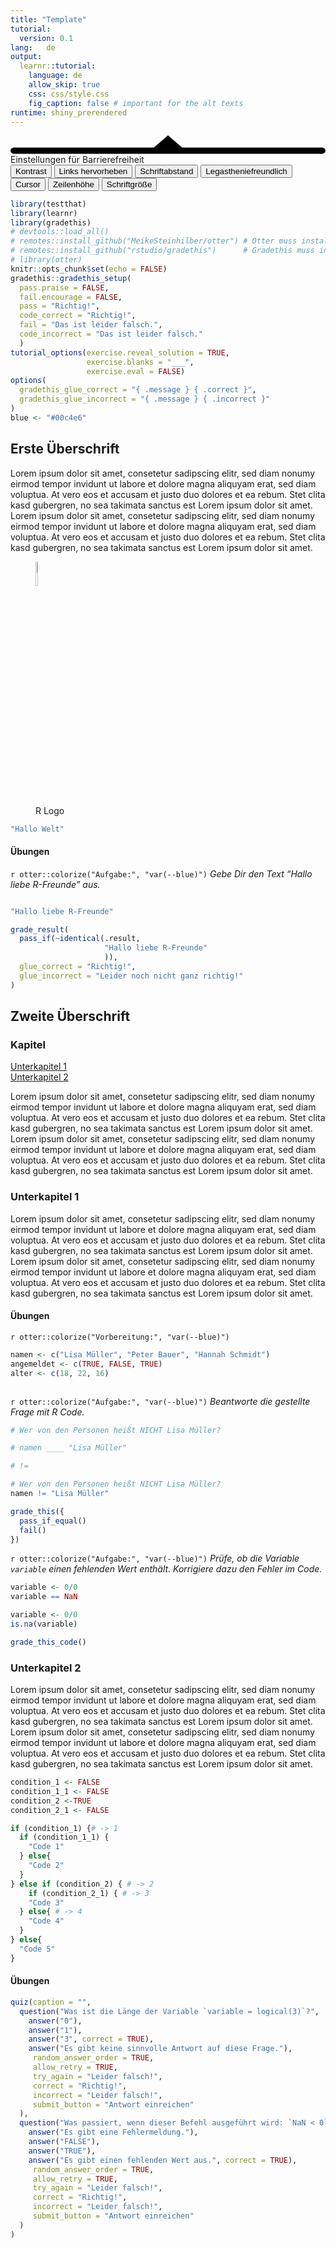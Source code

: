 ```yaml
---
title: "Template"
tutorial:
  version: 0.1
lang:   de
output:
  learnr::tutorial:
    language: de
    allow_skip: true
    css: css/style.css
    fig_caption: false # important for the alt texts
runtime: shiny_prerendered
---
```


<!-- Dieser Java Skript Code kann erstmal so gelassen werden wie er ist. Es werden hier die Logos, das Barrierefreiheits-Tool, sowie Matomo eingebunden. Matomo wurde so entkommentiert in dem Script, dass die Daten nicht getrackt werden.  -->

<!-- XXXXXX ist ein Platzhalter -->

<svg xmlns="http://www.w3.org/2000/svg" width="508.977" height="29.723" viewBox="0 0 134.667 7.864" class="followcursor"><path d="m96 117.136-3.889 3.315-2.208 1.882H30.167c-.831 0-1.5.595-1.5 1.334 0 .739.669 1.333 1.5 1.333h131.667c.83 0 1.5-.594 1.5-1.333s-.67-1.334-1.5-1.334h-59.736l-2.209-1.882z" style="fill:#000;stroke-width:.264583" transform="translate(-28.666 -117.136)"/></svg>
<div class="accessibility"></div>
<div class="offcanvas"><div class="title">Einstellungen für Barrierefreiheit</div><div class="button-container"><button data-setting="contrast"><span>Kontrast</span></button><button data-setting="links"><span>Links <wbr>hervorheben</span></button><button data-setting="letterspacing"><div>Schriftabstand</div><div class="indicators"><div data-num="1"></div><div data-num="2"></div><div data-num="3"></div></div></button><button data-setting="dyslexia"><span>Legasthenie&shy;freundlich</span></button><button data-setting="cursor"><span>Cursor</span></button><button data-setting="lineheight"><div>Zeilenhöhe</div><div class="indicators"><div data-num="1"></div><div data-num="2"></div><div data-num="3"></div></div></button><button data-setting="fontsize"><div>Schriftgröße</div><div class="indicators"><div data-num="1"></div><div data-num="2"></div><div data-num="3"></div><div data-num="4"></div><div data-num="5"></div></div></button></div>
</div>


<script>
$(document).ready(function() {
  $("#tutorial-topic").prepend(`<div class="img-right">
  <a href="https://meikesteinhilber.github.io/otter/"> <i class="fa-solid fa-house" aria-label="Link zur otter Homepage" aria-hidden="false"></i>
  </a>
  </div>`);
  
  $(".accessibility").on("click", function() {
    $(".offcanvas").toggleClass("show");
  });
  $(".offcanvas button").on("click", function() {
    
    const setting = $(this).attr("data-setting");
    const numIndicators = $(".indicators > div", this).length || 0;
    var currentIndicator = 0;
    if(numIndicators > 0) {
      currentIndicator = $(".indicators > div.dark", this).length || 0;
      currentIndicator = ((currentIndicator + 1) % (numIndicators + 1));

      $(".indicators > div.dark", this).removeClass("dark");
      $(".indicators > div", this).slice(0, currentIndicator).addClass("dark");

      $(this).toggleClass("pressed", currentIndicator > 0);

    } else {
      $(this).toggleClass("pressed");
    }

    if(setting == "contrast") {
      $("html").toggleClass("invert");
      
    } else if(setting == "links") {
      $("html").toggleClass("highlightlinks");
      
    } else if(setting == "dyslexia") {
      $("html").toggleClass("dyslexic");
      
    } else if(setting == "fontsize" || setting == "lineheight" || setting == "letterspacing") {
      if(currentIndicator != 0) {
        $("html").addClass(setting + currentIndicator.toString());
      } else {
        [1,2,3,4,5].map(function(i) {
          $("html").removeClass(setting + i.toString());
        });
      }
    } else if(setting == "cursor") {
      const hasCursor = $("html").hasClass("cursor");
      $("html").toggleClass("cursor");
      
      if(hasCursor) {
        $("html").off("mousemove");
      } else {
        $("html").on("mousemove", function(e) {
          const ev = e.originalEvent;
          var x = ev.clientX;
          var y = ev.clientY;
          
          $(".followcursor").css({top: y, left: x});
        });      
      }
    }
    
  });
  
  $(document).ready(function() {
  $('.menu-button').click(function() {
    $('.topicsContainer').toggleClass('menu-open');
    $(this).toggleClass('menu-open');
  });
  });
  
  $("#learnr-tutorial-content.topics").prepend(
  `<div class="logo">
  <img class="logo" src="images/corporate_logos_small.jpg" alt="Digtell Logo" style="width:30.0%"/>
    <img class="logo" src="images/logo.png" alt="Otter Logo" style="width:10.0%"/>
  </div>`);
  

  $("a[href^='#']").on("click", function(event) {
    
  <!-- var target = event.currentTarget.href.toString(); -->
  <!-- 	if(!!~target.indexOf("#")) { -->
  <!-- 	  target = target.split("#")[1]; -->
  <!--     _paq.push(['trackEvent', 'Click', 'Jump', target]); -->
  <!--   } -->
  <!-- console.log(target); -->
    	
    const currentSection = $(".section.current");
    var href = $(this).attr("href");

    if(!$(href, currentSection).length) {
      return;
    }
    var href = href.substr(1);
    event.preventDefault();

    const el = document.getElementById(href);
    if(!el) {
      return;
    }
    window.scrollTo({
      top: el.offsetTop,
      left: 0,
      behavior: "smooth",
    });
  });
  
  $("button[data-i18n-attr-title='button.submitanswertitle']").on("click", function(event) {
    _paq.push(['trackGoal', 2]);
  });
  
  $("button[data-i18n-attr-title='button.runcodetitle']").on("click", function(event) {
    _paq.push(['trackGoal', 1]);
  });
  
  $("button[data-i18n-attr-title='button.solutiontitle']").on("click", function(event) {
    _paq.push(['trackGoal', 3]);
  });
  
  $("button[data-i18n-attr-title='button.hinttitle']").on("click", function(event) {
    _paq.push(['trackGoal', 4]);
  });
  
  $(".tutorial-question-container button").on("click", function(event) {
    _paq.push(['trackGoal', 5]);
  });
  
});


/*! js-cookie v3.0.1 | MIT */
;
(function (global, factory) {
  typeof exports === 'object' && typeof module !== 'undefined' ? module.exports = factory() :
  typeof define === 'function' && define.amd ? define(factory) :
  (global = global || self, (function () {
    var current = global.Cookies;
    var exports = global.Cookies = factory();
    exports.noConflict = function () { global.Cookies = current; return exports; };
  }()));
}(this, (function () { 'use strict';

  /* eslint-disable no-var */
  function assign (target) {
    for (var i = 1; i < arguments.length; i++) {
      var source = arguments[i];
      for (var key in source) {
        target[key] = source[key];
      }
    }
    return target
  }
  /* eslint-enable no-var */

  /* eslint-disable no-var */
  var defaultConverter = {
    read: function (value) {
      if (value[0] === '"') {
        value = value.slice(1, -1);
      }
      return value.replace(/(%[\dA-F]{2})+/gi, decodeURIComponent)
    },
    write: function (value) {
      return encodeURIComponent(value).replace(
        /%(2[346BF]|3[AC-F]|40|5[BDE]|60|7[BCD])/g,
        decodeURIComponent
      )
    }
  };
  /* eslint-enable no-var */

  /* eslint-disable no-var */

  function init (converter, defaultAttributes) {
    function set (key, value, attributes) {
      if (typeof document === 'undefined') {
        return
      }

      attributes = assign({}, defaultAttributes, attributes);

      if (typeof attributes.expires === 'number') {
        attributes.expires = new Date(Date.now() + attributes.expires * 864e5);
      }
      if (attributes.expires) {
        attributes.expires = attributes.expires.toUTCString();
      }

      key = encodeURIComponent(key)
        .replace(/%(2[346B]|5E|60|7C)/g, decodeURIComponent)
        .replace(/[()]/g, escape);

      var stringifiedAttributes = '';
      for (var attributeName in attributes) {
        if (!attributes[attributeName]) {
          continue
        }

        stringifiedAttributes += '; ' + attributeName;

        if (attributes[attributeName] === true) {
          continue
        }

        // Considers RFC 6265 section 5.2:
        // ...
        // 3.  If the remaining unparsed-attributes contains a %x3B (";")
        //     character:
        // Consume the characters of the unparsed-attributes up to,
        // not including, the first %x3B (";") character.
        // ...
        stringifiedAttributes += '=' + attributes[attributeName].split(';')[0];
      }

      return (document.cookie =
        key + '=' + converter.write(value, key) + stringifiedAttributes)
    }

    function get (key) {
      if (typeof document === 'undefined' || (arguments.length && !key)) {
        return
      }

      // To prevent the for loop in the first place assign an empty array
      // in case there are no cookies at all.
      var cookies = document.cookie ? document.cookie.split('; ') : [];
      var jar = {};
      for (var i = 0; i < cookies.length; i++) {
        var parts = cookies[i].split('=');
        var value = parts.slice(1).join('=');

        try {
          var foundKey = decodeURIComponent(parts[0]);
          jar[foundKey] = converter.read(value, foundKey);

          if (key === foundKey) {
            break
          }
        } catch (e) {}
      }

      return key ? jar[key] : jar
    }

    return Object.create(
      {
        set: set,
        get: get,
        remove: function (key, attributes) {
          set(
            key,
            '',
            assign({}, attributes, {
              expires: -1
            })
          );
        },
        withAttributes: function (attributes) {
          return init(this.converter, assign({}, this.attributes, attributes))
        },
        withConverter: function (converter) {
          return init(assign({}, this.converter, converter), this.attributes)
        }
      },
      {
        attributes: { value: Object.freeze(defaultAttributes) },
        converter: { value: Object.freeze(converter) }
      }
    )
  }

  var api = init(defaultConverter, { path: '/' });
  /* eslint-enable no-var */

  return api;

})));

var _paq = window._paq = window._paq || [];
jQuery(document).ready(function() {
   const cookiebanner = `<div class="modal modal-dialog-scrollable modal-dialog-centered modal-dialog-scrollable fade" id="staticBackdrop" data-backdrop="static" data-keyboard="false" tabindex="-1" aria-labelledby="staticBackdropLabel" aria-hidden="true" style="justify-content: end; margin: unset !important;">
    <div class="modal-dialog" style="display: flex; align-self: end; margin: unset !important;">
        <div class="modal-content">
        <div class="modal-body">
            <p>Wir ben&ouml;tigen Ihre Zustimmung, bevor Sie unsere Website weiter besuchen k&ouml;nnen.</p>
            <p>Wir verwenden Cookies und andere Technologien auf unserer Webseite. Einige von ihnen sind technisch essenziell, w&auml;hrend andere uns helfen Nutzerstatistiken zu erstellen, um das Otter Produkt weiterzuentwickeln. Weitere Informationen &uuml;ber die Verwendung Ihrer Daten finden Sie in unserer Datenschutzerkl&auml;rung auf der Otter Homepage.</p>
        </div>
        <div class="modal-footer">
            <a type="button" class="btn btn-light" href="https://meikesteinhilber.github.io/otter/">Ich m&ouml;chte Otter nicht nutzen.</a>
            <button type="button" class="btn btn-success" id="cookie-okay">Ich bin einverstanden.</button>
        </div>
        </div>  
    </div>
    </div>`;

    <!-- const loadScripts = function() { -->
    <!--     /* tracker methods like "setCustomDimension" should be called before "trackPageView" */ -->
    <!--     _paq.push(["setRequestMethod", "POST"]); -->
    <!--     _paq.push(['enableHeartBeatTimer', 5]); -->
    <!--     _paq.push(['disableAlwaysUseSendBeacon']); -->
    <!--     _paq.push(["setDoNotTrack", false]); -->
    <!--     _paq.push(["setDomains", ["*XXXXXX", "*XXXXXX", "XXXXXX"]]); -->
    <!--     //_paq.push(["setCookieDomain", "XXXXXX"]); -->
    <!--     _paq.push(['trackPageView']); -->
    <!--     _paq.push(['enableLinkTracking']); -->
    <!--     (function() { -->
    <!--     var u="XXXXXX"; -->
    <!--     _paq.push(['setTrackerUrl', u+'m.php']); -->
    <!--     _paq.push(['setSiteId', 'XXXXXX']); -->
    <!--     var d=document, g=d.createElement('script'), s=d.getElementsByTagName('script')[0]; -->
    <!--     g.async=true; g.src=u+'m.js'; s.parentNode.insertBefore(g,s); -->
    <!--     })(); -->
    <!-- }; -->

    <!-- const consent = Cookies.get('cnsnt'); -->
    <!-- if(consent == undefined || consent == "0") { -->
    <!--     jQuery("body").append(jQuery(cookiebanner)); -->
    <!--     jQuery('#cookie-okay').on("click", function() { -->
    <!--         Cookies.set('cnsnt', '1', { expires: 180, sameSite: 'strict' }); -->
    <!--         loadScripts(); -->

    <!--         jQuery('#staticBackdrop').modal("hide"); -->
    <!--     }); -->

    <!--     jQuery('#cookie-nokay').on("click", function() { -->
    <!--         Cookies.set('cnsnt', '0', { expires: 30, sameSite: 'strict' }); -->
    <!--     }); -->

    <!--     jQuery('#staticBackdrop').on('hidden.bs.show', function (event) { -->
    <!--         jQuery(this).css('display', 'flex'); -->
    <!--     }); -->

    <!--     jQuery('#staticBackdrop').modal({backdrop: false, show: true, keyboard: false}); -->
    <!-- } else if(consent == "1" || consent === 1) { -->
    <!--     loadScripts(); -->
    <!-- } -->
});



</script>

<!-- Wichtiges Setup in R -->
<!-- Hier werden zentrale Einstellungen vorgenommen -->

```r
library(testthat)
library(learnr)
library(gradethis)
# devtools::load_all()
# remotes::install_github("MeikeSteinhilber/otter") # Otter muss installiert sein!
# remotes::install_github("rstudio/gradethis")      # Gradethis muss installiert sein!
# library(otter)
knitr::opts_chunk$set(echo = FALSE)
gradethis::gradethis_setup(
  pass.praise = FALSE,
  fail.encourage = FALSE,
  pass = "Richtig!",
  code_correct = "Richtig!",
  fail = "Das ist leider falsch.",
  code_incorrect = "Das ist leider falsch."
  )
tutorial_options(exercise.reveal_solution = TRUE,
                 exercise.blanks = "___",
                 exercise.eval = FALSE)
options(
  gradethis_glue_correct = "{ .message } { .correct }",  
  gradethis_glue_incorrect = "{ .message } { .incorrect }"
)
blue <- "#00c4e6"
```

<!-- Der inhaltliche Bereich beginnt ab hier. -->

## Erste Überschrift

Lorem ipsum dolor sit amet, consetetur sadipscing elitr, sed diam nonumy eirmod tempor invidunt ut labore et dolore magna aliquyam erat, sed diam voluptua. At vero eos et accusam et justo duo dolores et ea rebum. Stet clita kasd gubergren, no sea takimata sanctus est Lorem ipsum dolor sit amet. Lorem ipsum dolor sit amet, consetetur sadipscing elitr, sed diam nonumy eirmod tempor invidunt ut labore et dolore magna aliquyam erat, sed diam voluptua. At vero eos et accusam et justo duo dolores et ea rebum. Stet clita kasd gubergren, no sea takimata sanctus est Lorem ipsum dolor sit amet.

<!-- Ein Beispiel wie ein Bild eingefügt wird mit Alt-Text für den Screenreader lesbar. -->
![R Logo](images/Rlogo.png){right="100%" width="10%"}

<!-- Dies ist ein R Chunk, welcher ein Beispielcode enthält, der vom User ausgeführt werden kann. Dies ist noch keine Übung mit inhaltlicher Überprüfung der Korrektheit. -->

```r
"Hallo Welt"
```


<!-- Ab hier beginnt nun ein Übungsbereich. -->
<!-- Übungen wurden der 4. Überschriftsebene zugeordnet -->
#### Übungen
<!-- Zusätzlich ist noch die Klasse uebungen notwendig für die korrekte Formatierung. -->
<div class="uebungen">


`r otter::colorize("Aufgabe:", "var(--blue)")`
*Gebe Dir den Text "Hallo liebe R-Freunde" aus.*
```r

```
```r
"Hallo liebe R-Freunde"
```
```r
grade_result(
  pass_if(~identical(.result, 
                     "Hallo liebe R-Freunde"
                     )),
  glue_correct = "Richtig!",
  glue_incorrect = "Leider noch nicht ganz richtig!"
)
```

</div>
<!-- Die Klasse Übungen soll ab hier nicht mehr verwendet werden. Die darf nicht vergessen werden! -->


## Zweite Überschrift

<!-- Wenn es viele Unterkapitel gibt, empfehlen wir eine Kapitelübersicht. -->
### Kapitel

<!-- Die Kapitelübersicht muss leider händisch gecoded werden in html. -->
<a href="#section-1"> <i class="fa-solid fa-arrow-down"></i> Unterkapitel 1</a><br>
<a href="#section-2"><i class="fa-solid fa-arrow-down"></i> Unterkapitel 2</a><br>


Lorem ipsum dolor sit amet, consetetur sadipscing elitr, sed diam nonumy eirmod tempor invidunt ut labore et dolore magna aliquyam erat, sed diam voluptua. At vero eos et accusam et justo duo dolores et ea rebum. Stet clita kasd gubergren, no sea takimata sanctus est Lorem ipsum dolor sit amet. Lorem ipsum dolor sit amet, consetetur sadipscing elitr, sed diam nonumy eirmod tempor invidunt ut labore et dolore magna aliquyam erat, sed diam voluptua. At vero eos et accusam et justo duo dolores et ea rebum. Stet clita kasd gubergren, no sea takimata sanctus est Lorem ipsum dolor sit amet.

<!-- Hier wird das Pfeil-nach-oben-Symbol eingefügt mit dem Link zur Kapitelübersicht. -->
### Unterkapitel 1 <a href="#section-1"> <i class="fa-solid fa-arrow-up"></i></a>

Lorem ipsum dolor sit amet, consetetur sadipscing elitr, sed diam nonumy eirmod tempor invidunt ut labore et dolore magna aliquyam erat, sed diam voluptua. At vero eos et accusam et justo duo dolores et ea rebum. Stet clita kasd gubergren, no sea takimata sanctus est Lorem ipsum dolor sit amet. Lorem ipsum dolor sit amet, consetetur sadipscing elitr, sed diam nonumy eirmod tempor invidunt ut labore et dolore magna aliquyam erat, sed diam voluptua. At vero eos et accusam et justo duo dolores et ea rebum. Stet clita kasd gubergren, no sea takimata sanctus est Lorem ipsum dolor sit amet.


<!-- Wie auch oben beschrieben beginnt hier wieder der Übungsbereich. -->
#### Übungen
<div class="uebungen">

<!-- Hier werden Variablen vorbereitet und für die Übung zur Verfügung gestellt! -->
`r otter::colorize("Vorbereitung:", "var(--blue)")`
<!-- Hier wird der Background Code erstellt und auch in Otter abgebildet. Aus technischen Gründen wird der Code hier aber noch nicht ausgeführt. -->
```r
namen <- c("Lisa Müller", "Peter Bauer", "Hannah Schmidt")
angemeldet <- c(TRUE, FALSE, TRUE)
alter <- c(18, 22, 16)
```
<!-- Hier wird nun der set-up Chunk definiert. -->
```r

```


<!-- Übungsfrage wird hier gestellt. Es wird eine selbsterstellte Funktion colorize() verwendet. -->
`r otter::colorize("Aufgabe:", "var(--blue)")` *Beantworte die gestellte Frage mit R Code.*

<!-- Übungschunk beginnt hier. Dies ist die Konkrete Übungsaufgabe als Chunk -->
```r
# Wer von den Personen heißt NICHT Lisa Müller?

```

<!-- Hinweis 1 -->
<!-- Wird nur angezeigt, wenn die Person auf "Tipps" klickt. -->
```r
# namen ____ "Lisa Müller"
```

<!-- Hinweis 2 -->
```r
# !=
```

<!-- Lösung-->
<!-- Muss zwingen hinterlegt werden für die automatisierte Feedbackfunktion! -->
```r
# Wer von den Personen heißt NICHT Lisa Müller?
namen != "Lisa Müller"
```

<!-- Automatische Überprüfung der Antwort -->
<!-- Die User-Lösung wird mit der Lösung verglichen. Nur wenn der Output gleich ist, ist die Aufgabe korrekt gelöst! -->
```r
grade_this({
  pass_if_equal()
  fail()
})
```


<!-- Dies ist eine andere Aufgabe, wo e snicht um den Output sondern um den Code geht. Deswegen wird hier eine andere Bewertungsfunktion aus dem gradethis Package verwendet. -->

<!-- Übungsaufgabe -->
`r otter::colorize("Aufgabe:", "var(--blue)")`
*Prüfe, ob die Variable `variable` einen fehlenden Wert enthält. Korrigiere dazu den Fehler im Code.*
```r
variable <- 0/0
variable == NaN
```
<!-- Lösung, wird nur über den Button Lösung angezeigt. -->
```r
variable <- 0/0
is.na(variable)
```
<!-- Hier wird angegeben, wie die Korrektheit geprüft werden soll. In diesem fall ist es der Code selbst, der geprüft werden soll. -->
```r
grade_this_code()
```

</div>


### Unterkapitel 2 <a href="#section-2"> <i class="fa-solid fa-arrow-up"></i></a>

Lorem ipsum dolor sit amet, consetetur sadipscing elitr, sed diam nonumy eirmod tempor invidunt ut labore et dolore magna aliquyam erat, sed diam voluptua. At vero eos et accusam et justo duo dolores et ea rebum. Stet clita kasd gubergren, no sea takimata sanctus est Lorem ipsum dolor sit amet. Lorem ipsum dolor sit amet, consetetur sadipscing elitr, sed diam nonumy eirmod tempor invidunt ut labore et dolore magna aliquyam erat, sed diam voluptua. At vero eos et accusam et justo duo dolores et ea rebum. Stet clita kasd gubergren, no sea takimata sanctus est Lorem ipsum dolor sit amet.

<!-- Hier sieht man, dass auch längerer Code angezeigt werden kann. Es muss aber das exercise.lines Argument definiert werden. -->
```r
condition_1 <- FALSE
condition_1_1 <- FALSE
condition_2 <-TRUE
condition_2_1 <- FALSE

if (condition_1) {# -> 1
  if (condition_1_1) {
    "Code 1"
  } else{
    "Code 2"
  }
} else if (condition_2) { # -> 2
    if (condition_2_1) { # -> 3
    "Code 3"
  } else{ # -> 4
    "Code 4"
  }
} else{
  "Code 5"
}
```


<!-- Hier ist nun ein Beispiel für eine Quiz anstatt einer Coding-Aufgabe. -->
#### Übungen
<div class="uebungen">

```r
quiz(caption = "",
  question("Was ist die Länge der Variable `variable = logical(3)`?",
    answer("0"),
    answer("1"),
    answer("3", correct = TRUE),
    answer("Es gibt keine sinnvolle Antwort auf diese Frage."),
     random_answer_order = TRUE,
     allow_retry = TRUE,
     try_again = "Leider falsch!",
     correct = "Richtig!",
     incorrect = "Leider falsch!",
     submit_button = "Antwort einreichen"
  ),
  question("Was passiert, wenn dieser Befehl ausgeführt wird: `NaN < 0`?",
    answer("Es gibt eine Fehlermeldung."),
    answer("FALSE"),
    answer("TRUE"),
    answer("Es gibt einen fehlenden Wert aus.", correct = TRUE),
     random_answer_order = TRUE,
     allow_retry = TRUE,
     try_again = "Leider falsch!",
     correct = "Richtig!",
     incorrect = "Leider falsch!",
     submit_button = "Antwort einreichen"
  )
)
```


</div>
